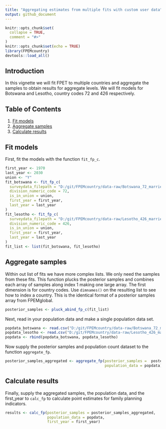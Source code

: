 ```yaml
---
title: "Aggregating estimates from multiple fits with custom user data"
output: github_document
---
```



```r
knitr::opts_chunk$set(
  collapse = TRUE,
  comment = "#>"
)
knitr::opts_chunk$set(echo = TRUE)
library(FPEMcountry)
devtools::load_all()
```



## Introduction
In this vignette we will fit FPET to multiple countries and aggregate the samples to obtain results for aggregate levels. We will fit models for Botswana and Lesotho, country codes 72 and 426 respectively.

## Table of Contents
1. [Fit models](#fit)
2. [Aggregate samples](#run)
3. [Calculate results](#results)

## <a name="fit"></a>
## Fit models

First, fit the models with the function `fit_fp_c`. 
```r
first_year <- 1970
last_year <- 2030
union <- "Y"
fit_botswana <- fit_fp_c(
  surveydata_filepath = "D:/git/FPEMcountry/data-raw/Botswana_72_married_example.csv",
  division_numeric_code = 72,
  is_in_union = union,
  first_year = first_year,
  last_year = last_year
)
fit_lesotho <- fit_fp_c(
  surveydata_filepath = "D:/git/FPEMcountry/data-raw/Lesotho_426_married_example.csv",
  division_numeric_code = 426,
  is_in_union = union,
  first_year = first_year,
  last_year = last_year
)
fit_list <- list(fit_botswana, fit_lesotho)
```

## <a name="aggregate"></a>
## Aggregate samples

Within out list of fits we have more complex lists. We only need the samples from these fits. This function plucks the posterior samples and combines each array of samples along index 1 making one large array. The first dimension is for country codes. Use `dimnames()` on the resulting list to see how to index a country. This is the identical format of a posterior samples array from FPEMglobal.
```r
posterior_samples <- pluck_abind_fp_c(fit_list)
```

Next, read in your population data and make a single population data set.
```r
popdata_botswana <- read.csv("D:/git/FPEMcountry/data-raw/Botswana_72_married_popdata_example.csv")
popdata_lesotho <- read.csv("D:/git/FPEMcountry/data-raw/Lesotho_426_married_popdata_example.csv")
popdata <- rbind(popdata_botswana, popdata_lesotho)
```

Now supply the posterior samples and population count dataset to the function `aggregate_fp`.
```r
posterior_samples_aggregated <- aggregate_fp(posterior_samples =  posterior_samples,
                                             population_data = popdata)
```




## <a name="results"></a>
## Calculate results
Finally, supply the aggregated samples, the population data, and the first_year to `calc_fp` to calculate point estimates for family planning indicators.
```r
results <- calc_fp(posterior_samples = posterior_samples_aggregated,
                   population_data = popdata,
                   first_year = first_year)
```